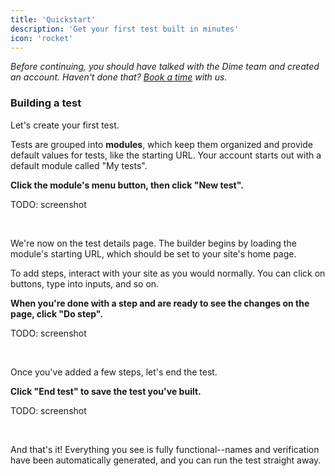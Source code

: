 ```yaml
---
title: 'Quickstart'
description: 'Get your first test built in minutes'
icon: 'rocket'
---
```


_Before continuing, you should have talked with the Dime team and created an
account. Haven't done that?
[Book a time](https://calendly.com/aaron-dime/intro) with us._


### Building a test

Let's create your first test.

Tests are grouped into **modules**, which keep them organized and provide
default values for tests, like the starting URL. Your account starts out
with a default module called "My tests".

<Icon icon="arrow-right-long" color="#000000" size={16}/> **Click the
module's menu button, then click "New test".**

TODO: screenshot

<br />

We're now on the test details page. The builder begins by loading the
module's starting URL, which should be set to your site's home page.

To add steps, interact with your site as you would normally. You can
click on buttons, type into inputs, and so on.

<Icon icon="arrow-right-long" color="#000000" size={16}/> **When you're done
with a step and are ready to see the changes on the page, click "Do step".**

TODO: screenshot

<br />

Once you've added a few steps, let's end the test.

<Icon icon="arrow-right-long" color="#000000" size={16}/> **Click "End test"
to save the test you've built.**

TODO: screenshot

<br />

And that's it! Everything you see is fully functional--names and
verification have been automatically generated, and you can run the test
straight away.